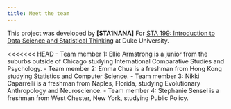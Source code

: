 ```yaml
---
title: Meet the team
---
```


This project was developed by **\[STA1NANA]** For [STA 199: Introduction to Data Science and Statistical Thinking](https://sta199-s25.github.io/) at Duke University.

<<<<<<< HEAD
-   Team member 1: Ellie Armstrong is a junior from the suburbs outside of Chicago studying International Comparative Studies and Psychology.
-   Team member 2: Emma Chua is a freshman from Hong Kong studying Statistics and Computer Science.
-   Team member 3: Nikki Caparrelli is a freshman from Naples, Florida, studying Evolutionary Anthropology and Neuroscience.
-   Team member 4: Stephanie Sensel is a freshman from West Chester, New York, studying Public Policy.
